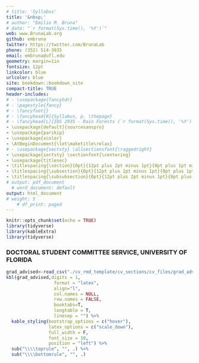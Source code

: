 ```yaml
---
# title: 'Syllabus'
title: '&nbsp;'
# author: "Emilio M. Bruna"
# date: "`r format(Sys.time(), '%Y')`"
web: www.BrunaLab.org
github: embruna
twitter: https://twitter.com/BrunaLab
phone: (352) 514-3935
email: embruna@ufl.edu
geometry: margin=1in
fontsize: 12pt
linkcolor: blue
urlcolor: blue
site: bookdown::bookdown_site
compact-title: TRUE
header-includes:
# - \usepackage{fancyhdr}
# - \pagestyle{fancy}
# - \fancyfoot{}
# - \fancyhead[R]{Syllabus, p. \thepage}
# - \fancyhead[L]{IDS 2935 - Rain Forests (`r format(Sys.time(), '%Y')`)}
- \usepackage[default]{sourcesanspro}
- \usepackage{parskip}
- \usepackage{xcolor}
- \AtBeginDocument{\let\maketitle\relax}
# - \usepackage{sectsty} \allsectionsfont{\raggedright}
- \usepackage{sectsty} \sectionfont{\centering}
- \usepackage{titlesec}
- \titlespacing{\section}{0pt}{12pt plus 2pt minus 1pt}{0pt plus 1pt minus 1pt}
- \titlespacing{\subsection}{0pt}{12pt plus 2pt minus 1pt}{0pt plus 1pt minus 1pt}
- \titlespacing{\subsubsection}{0pt}{12pt plus 2pt minus 1pt}{0pt plus 1pt minus 1pt}
# output: pdf_document
  # word_document: default
output: html_document
# weight: 5
    # df_print: paged
---
```


```r
knitr::opts_chunk$set(echo = TRUE)
library(tidyverse)
library(kableExtra)
library(tidyverse)
```

### DOCTORAL STUDENT COMMITTEE SERVICE, UNIVERSITY OF FLORIDA

```r
grad_advised<-read_csv("./cv_rmd_template/cv_sections/cv_files/grad_advised.csv") %>% filter(role=="doc_cmte") %>% select(-role)
kbl(grad_advised,digits = 1,
                  format = "latex",
                  align="l",
                  col.names = NULL,
                  row.names = FALSE,
                  booktabs=T,
                  longtable = T, 
                  linesep = "") %>%
  kable_styling(bootstrap_options = c("hover"),
                latex_options = c("scale_down"),
                full_width = F,
                font_size = 10,
                position = "left") %>%
  sub("\\\\toprule", "", .) %>%
  sub("\\\\bottomrule", "", .)
```
